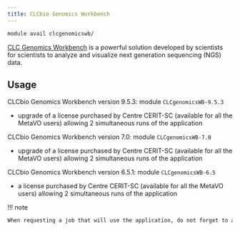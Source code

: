 ```yaml
---
title: CLCbio Genomics Workbench
---
```

```bash
module avail clcgenomicswb/
```

[CLC Genomics Workbench](https://resources.qiagenbioinformatics.com/manuals/clcgenomicsworkbench/current/index.php?manual=Introduction_CLC_Genomics_Workbench.html) is a powerful solution developed by scientists for scientists to analyze and visualize next generation sequencing (NGS) data.

## Usage

CLCbio Genomics Workbench version 9.5.3: module `CLCgenomicsWB-9.5.3`

- upgrade of a license purchased by Centre CERIT-SC (available for all the MetaVO users) allowing 2 simultaneous runs of the application

CLCbio Genomics Workbench version 7.0: module `CLCgenomicsWB-7.0`

- upgrade of a license purchased by Centre CERIT-SC (available for all the MetaVO users) allowing 2 simultaneous runs of the application

CLCbio Genomics Workbench version 6.5.1: module `CLCgenomicsWB-6.5`

- a license purchased by Centre CERIT-SC (available for all the MetaVO users) allowing 2 simultaneous runs of the application

!!! note
```bash
When requesting a job that will use the application, do not forget to ask the scheduler for starting the job when an application license is available, i.e., submit the job with e.g. qsub -l nodes=1:ppn=X:... -l clcgenomics=1 when requesting a single license to be available.
```

